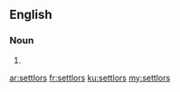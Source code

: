 ==English==

===Noun===
{{head|en}}

# {{plural of|settlor}}

[[ar:settlors]]
[[fr:settlors]]
[[ku:settlors]]
[[my:settlors]]